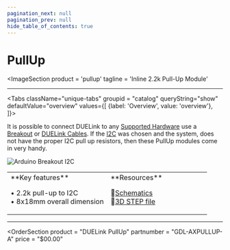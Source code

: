 ```yaml
---
pagination_next: null
pagination_prev: null
hide_table_of_contents: true
---
```



# PullUp

<ImageSection
    product = 'pullup'
    tagline = 'Inline 2.2k Pull-Up Module'
></ImageSection>

---

<Tabs className="unique-tabs" groupid = "catalog" queryString="show" defaultValue="overview"
  values={[
    {label: 'Overview', value: 'overview'},
  ]}>

<TabItem value="overview">

It is possible to connect DUELink to any [Supported Hardware](../../hw/intro) use a [Breakout](./breakout) or [DUELink Cables](./cable). If the [I2C](../../interface/i2c) was chosen and the system, does not have the proper I2C pull up resistors, then these PullUp modules come in very handy. 

![Arduino Breakout I2C](pathname:///img/arduino-breakout-i2c.png)


<table><td width='50%'>
**Key features**

• 2.2k pull-up to I2C<br/>
• 8x18mm overall dimension<br/>

</td><td width='50%'>
**Resources**

📄[Schematics](pathname:///sch/gdl-axpullup-a.pdf)<br/>
🔩[3D STEP file](pathname:///3d/gdl-axpullup-a.step)<br/>

</td></table>

</TabItem>

</Tabs>

---

<OrderSection
    product = "DUELink PullUp"
    partnumber = "GDL-AXPULLUP-A"
    price = "$00.00"
></OrderSection>
